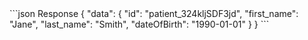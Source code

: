 <ResponseExample>
```json Response
{
  "data": {
    "id": "patient_324kljSDF3jd",
    "first_name": "Jane",
    "last_name": "Smith",
    "dateOfBirth": "1990-01-01"
  }
}
```

</ResponseExample>
